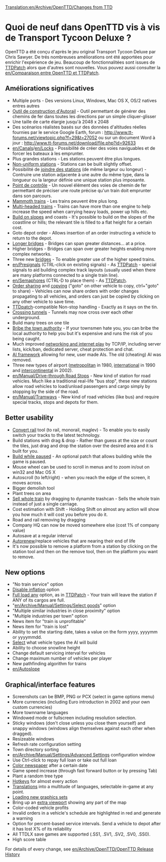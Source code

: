 [[Translation:en/Archive/OpenTTD/Changes from TTD]]
{{fr/Traduction|OpenTTD:Changes from TTD|0}}

=Quoi de neuf dans OpenTTD vis à vis de Transport Tycoon Deluxe ?=

OpenTTD a été conçu d'après le jeu original Transport Tycoon Deluxe par Chris Sawyer. De trés nombreuses améliorations ont été apportées pour enrichir l'expérience de jeu. Beaucoup de fonctionnalitées sont issues de [http://www.ttdpatch.net/ TTDPatch] alors que d'autres sont nouvelles. Vous pouvez aussi consulter la [[en/Comparaison entre OpenTTD et TTDPatch]].

==Améliorations significatives==

* Multiple ports - Des versions Linux, Windows, Mac OS X, OS/2 natives entres autres
* [[en/Manual/Autorail|Outil de construction d'Autorail]] - Outil permettant de générer des chemins de fer dans toutes les directions par un simple cliquer-glisser
* Une taille de carte élargie jusqu'à 2048 x 2048 
* Des scénarios réalistes basés sur des données d'altitudes réelles fournies par le service Google Earth, forum : http://www.tt-forums.net/viewtopic.php?f=29&t=27052 ou sur un document Word à jour : http://www.tt-forums.net/download/file.php?id=92633
* [[en/Canals]]/[[en/Locks]] - Possibilité de créer des voies naviguables et de forcer les bateaux à les emprunter.
* Plus grandes stations - Les stations peuvent être plus longues.
* [[en/Archive/Manual/Settings/Nonuniform stations|Non-uniform stations]] - Stations can be built slightly offset.
* Possibilité de [[en/Manual/Join train stations|joindre des stations]] (de même largeur ou longeur) - Contruire une station adjacente à une autre du même type, dans la longueur ou la largeur définie une unique station plus imposante.
* [[en/Manual/Waypoints|Point de contrôle]] - Un nouvel élément des voies de chemin de fer permettant de préciser une route précise qu'un train doit emprunter dans son parcours.
* [[en/Archive/Manual/Settings/Mammoth trains|Mammoth trains]] - Les trains peuvent être plus long.
* [[en/Archive/Manual/Settings/Multiheaded trains|Multi-headed trains]] - Trains can have more than one engine to help increase the speed when carrying heavy loads, power up hills etc.
* [[en/Archive/Manual/Settings/Build on slopes|Build on slopes]] and coasts - It's possible to build on the slopes of the coastline or hills; the relevant tile is filled to a flat height for a certain cost.
* Goto depot order - Allows insertion of an order instructing a vehicle to return to the depot.
* [[en/Archive/Manual/Settings/Longer bridges|Longer bridges]] - Bridges can span greater distances... at a price.
* Higher bridges - Bridges can span over greater heights enabling more complex networks.
* Three new [[en/Manual/Bridges|bridges]] - To enable greater use of the higher speed trains.
* [[en/Presignals]] (CTRL-click on existing signals) - As [http://www.ttdpatch.net/ TTDPatch] - special signals to aid building complex track layouts (usually used when there are many platforms connected to a single train line).
* [[en/Semaphores]] (CTRL-D to place them) - As [http://www.ttdpatch.net/ TTDPatch].
* [[en/Shared orders|Order sharing]] and [[en/Copy orders|copying]] ("goto" on other vehicle to copy, ctrl+"goto" to share) - Vehicles can now share orders with order changes propagating to all vehicles, and orders can just be copied by clicking on any other vehicle to save time.
* [http://www.ttdpatch.net/ TTDpatch]-compatible Non-stop handling - Exactly as it says on the tin.
* [[en/Archive/Manual/Settings/Crossing tunnels|Crossing tunnels]] - Tunnels may now cross over each other underground.
* Build many trees on one tile
* [[en/Manual/Bribe authority|Bribe the town authority]] - If your townsmen hate you, you can bribe the local authority to help you but it's expensive and runs the risk of you being caught.
* Much improved [[en/Network GUI|networking and internet play]] by TCP/IP, including server lists, kick/ban, dedicated server, cheat protection and chat.
* [[en/Development/Script/AI/Main Page|AI framework]] allowing for new, user made AIs. The old (cheating) AI was removed.
* Three new types of airport ([[en/Metropolitan airport|metropolitan]] in 1980, [[en/International airport|international]] in 1990 and [[en/Intercontinental airport|intercontinental]] in 2002).
* [[en/Manual/Drive-through Road Stops]] - New kind of station for road vehicles. Much like a traditional real-life "bus stop", these new stations allow road vehicles to load/unload passengers and cargo simply by stopping by the side of the road.
* [[en/Manual/Tramways]] - New kind of road vehicles (like bus) and require special tracks, stops and depots for them.

==Better usability==

* [[en/Manual/Convert rail|Convert rail]] tool (to rail, monorail, maglev) - To enable you to easily switch your tracks to the latest technology.
* Build stations with drag & drop - Rather than guess at the size or count the tiles, just drag and drop the station over the desired area and it is built for you.
* [[en/Archive/Manual/Settings/Build in pause|Build while paused]] - An optional patch that allows building while the game is paused.
* Mouse wheel can be used to scroll in menus and to zoom in/out on win32 and Mac OS X
* Autoscroll (to left/right) - when you reach the edge of the screen, it moves across.
* Bigger demolish tool
* Plant trees on area
* [[en/Manual/Sell entire train|Sell whole train]] by dragging to dynamite trashcan - Sells the whole train instead of just a single carriage.
* Cost estimation with Shift - Holding Shift on almost any action will show you how much it will cost you before you do it.
* Road and rail removing by dragging
* Company HQ can now be moved somewhere else (cost 1% of company value)
* Autosave at a regular interval
* [[en/Autorenew vehicles|Autorenew]]/replace vehicles that are nearing their end of life
* It's now possible to remove a platform from a station by clicking on the station tool and then on the remove tool, then on the platform you want to remove.

==New options==

* "No train service" option
* [[en/Archive/Manual/Settings/Disable inflation|Disable inflation]] option
* [[en/Archive/Manual/Settings/Full load any cargo|Full load any]] option, as in [http://www.ttdpatch.net/ TTDPatch] - Your train will leave the station if ANY of its cargos are full.
* "[[en/Archive/Manual/Settings/Select goods]]" option
* "Multiple similar industries in close proximity" option
* "Multiple industries per town" option
* News item for "train is unprofitable"
* News item for "train is lost"
* Ability to set the starting date, takes a value on the form yyyy, yyyymm or yyyymmdd.
* [[en/Archive/Manual/Settings/Disable AI vehicles|Select]] what vehicle types the AI will build
* Ability to choose snowline height
* Change default servicing interval for vehicles
* Change maximum number of vehicles per player
* New pathfinding algorithm for trains
* [[en/Autoslope]]

==Graphical/interface features==

* Screenshots can be BMP, PNG or PCX (select in game options menu)
* More currencies (including Euro introduction in 2002 and your own custom currencies)
* More townname languages
* Windowed mode or fullscreen including resolution selection.
* Sticky windows (don't close unless you close them yourself) and snappy windows (windows align themselves against each other when dragged).
* Resizeable windows
* Refresh rate configuration setting
* Town directory sorting
* [[en/Archive/Manual/Settings/Advanced Settings]] configuration window
* Use Ctrl-click to repay full loan or take out full loan
* [[en/Colored newspaper|Color newspaper]] after a certain date
* Game speed increase (through fast forward button or by pressing Tab)
* Plant a random tree type
* [[en/Manual/Hotkeys|Hotkeys]] for almost every action
* [[en/Archive/Other/Internationalization|Translations]] into a multitude of languages, selectable in-game at any point.
* [[en/Newgrf|Loading new graphics sets]]
* Bring up an [[en/Archive/Manual/Settings/Extra Viewport|extra viewport]] showing any part of the map
* Color-coded vehicle profits
* Invalid orders in a vehicle's schedule are highlighted in red and generate a warning
* Option for percent-based service intervals. Send a vehicle to depot after it has lost X% of its reliability
* All TTDLX save games are supported (.SS1, .SV1, .SV2, .SV0, .SS0). 
* High score table

For details of every change, see [[en/Archive/OpenTTD/OpenTTD Release History]]